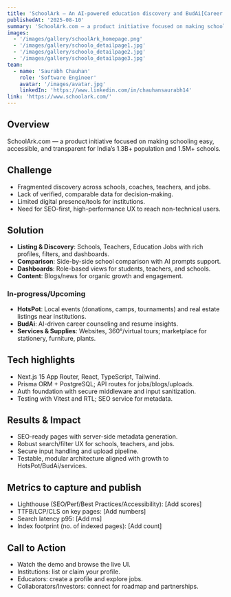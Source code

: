 ```yaml
---
title: 'SchoolArk — An AI‑powered education discovery and BudAi[Career Counselling]'
publishedAt: '2025-08-10'
summary: 'SchoolArk.com — a product initiative focused on making schooling easy, accessible, and transparent for India’s 1.3B+ population and 1.5M+ schools.'
images:
  - '/images/gallery/schoolArk_homepage.png'
  - '/images/gallery/schoolo_detailpage1.jpg'
  - '/images/gallery/schoolo_detailpage2.jpg'
  - '/images/gallery/schoolo_detailpage3.jpg'
team:
  - name: 'Saurabh Chauhan'
    role: 'Software Engineer'
    avatar: '/images/avatar.jpg'
    linkedIn: 'https://www.linkedin.com/in/chauhansaurabh14'
link: 'https://www.schoolark.com/'
---
```


## Overview

SchoolArk.com — a product initiative focused on making schooling easy, accessible, and transparent for India’s 1.3B+ population and 1.5M+ schools.

## Challenge

- Fragmented discovery across schools, coaches, teachers, and jobs.
- Lack of verified, comparable data for decision-making.
- Limited digital presence/tools for institutions.
- Need for SEO-first, high-performance UX to reach non-technical users.

## Solution

- **Listing & Discovery**: Schools, Teachers, Education Jobs with rich profiles, filters, and dashboards.
- **Comparison**: Side-by-side school comparison with AI prompts support.
- **Dashboards**: Role-based views for students, teachers, and schools.
- **Content**: Blogs/news for organic growth and engagement.

### In-progress/Upcoming

- **HotsPot**: Local events (donations, camps, tournaments) and real estate listings near institutions.
- **BudAi**: AI-driven career counseling and resume insights.
- **Services & Supplies**: Websites, 360°/virtual tours; marketplace for stationery, furniture, plants.

## Tech highlights

- Next.js 15 App Router, React, TypeScript, Tailwind.
- Prisma ORM + PostgreSQL; API routes for jobs/blogs/uploads.
- Auth foundation with secure middleware and input sanitization.
- Testing with Vitest and RTL; SEO service for metadata.

## Results & Impact

- SEO-ready pages with server-side metadata generation.
- Robust search/filter UX for schools, teachers, and jobs.
- Secure input handling and upload pipeline.
- Testable, modular architecture aligned with growth to HotsPot/BudAi/services.

## Metrics to capture and publish

- Lighthouse (SEO/Perf/Best Practices/Accessibility): [Add scores]
- TTFB/LCP/CLS on key pages: [Add numbers]
- Search latency p95: [Add ms]
- Index footprint (no. of indexed pages): [Add count]

## Call to Action

- Watch the demo and browse the live UI.
- Institutions: list or claim your profile.
- Educators: create a profile and explore jobs.
- Collaborators/Investors: connect for roadmap and partnerships.

